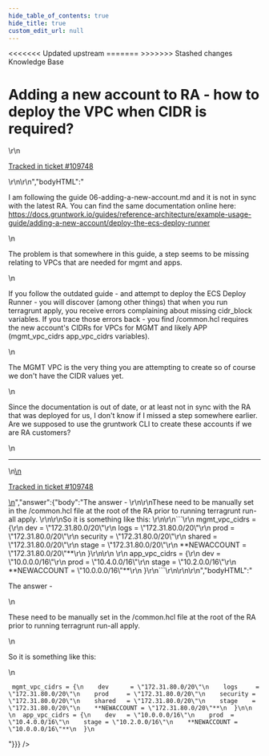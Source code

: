 ```yaml
---
hide_table_of_contents: true
hide_title: true
custom_edit_url: null
---
```



<head>
<<<<<<< Updated upstream
  <link rel="canonical" href="https://github.com/tnn-tnn-tnn-tnn-tnn-gruntwork-io/knowledge-base/discussions/623" />
=======
  <link rel="canonical" href="https://github.com/tnn-gruntwork-io/knowledge-base/discussions/623" />
>>>>>>> Stashed changes
</head>

<CenterLayout>
<span className="searchCategory">Knowledge Base</span>
<h1>Adding a new account to RA - how to deploy the VPC when CIDR is required?</h1>
<GitHub discussion={{"id":"D_kwDOF8slf84AR5MJ","number":623,"author":{"login":"drafie"},"title":"Adding a new account to RA - how to deploy the VPC when CIDR is required?","body":"\r\nI am following the guide 06-adding-a-new-account.md and it is not in sync with the latest RA.   You can find the same documentation online here:  https://docs.gruntwork.io/guides/reference-architecture/example-usage-guide/adding-a-new-account/deploy-the-ecs-deploy-runner\r\n\r\nThe problem is that somewhere in this guide, a step seems to be missing relating to VPCs that are needed for mgmt and apps.  \r\n\r\nIf you follow the outdated guide - and attempt to deploy the ECS Deploy Runner - you will discover (among other things) that when you run terragrunt apply, you receive errors complaining about missing cidr_block variables.   If you trace those errors back - you find /common.hcl requires the new account's CIDRs for VPCs for MGMT and likely APP (mgmt_vpc_cidrs app_vpc_cidrs variables).  \r\n\r\nThe MGMT VPC is the very thing you are attempting to create so of course we don't have the CIDR values yet. \r\n\r\nSince the documentation is out of date, or at least not in sync with the RA that was deployed for us, I don't know if I missed a step somewhere earlier.   Are we supposed to use the gruntwork CLI to create these accounts if we are RA customers?   \r\n\r\n\r\n\r\n\r\n\r\n\r\n---\r\n\r\n<ins datetime=\"2022-12-24T06:13:58Z\">\r\n  <p><a href=\"https://support.gruntwork.io/hc/requests/109748\">Tracked in ticket #109748</a></p>\r\n</ins>\r\n","bodyHTML":"<p dir=\"auto\">I am following the guide 06-adding-a-new-account.md and it is not in sync with the latest RA.   You can find the same documentation online here:  <a href=\"https://docs.gruntwork.io/guides/reference-architecture/example-usage-guide/adding-a-new-account/deploy-the-ecs-deploy-runner\" rel=\"nofollow\">https://docs.gruntwork.io/guides/reference-architecture/example-usage-guide/adding-a-new-account/deploy-the-ecs-deploy-runner</a></p>\n<p dir=\"auto\">The problem is that somewhere in this guide, a step seems to be missing relating to VPCs that are needed for mgmt and apps.</p>\n<p dir=\"auto\">If you follow the outdated guide - and attempt to deploy the ECS Deploy Runner - you will discover (among other things) that when you run terragrunt apply, you receive errors complaining about missing cidr_block variables.   If you trace those errors back - you find /common.hcl requires the new account's CIDRs for VPCs for MGMT and likely APP (mgmt_vpc_cidrs app_vpc_cidrs variables).</p>\n<p dir=\"auto\">The MGMT VPC is the very thing you are attempting to create so of course we don't have the CIDR values yet.</p>\n<p dir=\"auto\">Since the documentation is out of date, or at least not in sync with the RA that was deployed for us, I don't know if I missed a step somewhere earlier.   Are we supposed to use the gruntwork CLI to create these accounts if we are RA customers?</p>\n<hr>\n<ins datetime=\"2022-12-24T06:13:58Z\">\n  <p dir=\"auto\"><a href=\"https://support.gruntwork.io/hc/requests/109748\" rel=\"nofollow\">Tracked in ticket #109748</a></p>\n</ins>","answer":{"body":"The answer - \r\n\r\nThese need to be manually set in the /common.hcl file at the root of the RA prior to running terragrunt run-all apply. \r\n\r\nSo it is something like this: \r\n\r\n```\r\n mgmt_vpc_cidrs = {\r\n    dev      = \"172.31.80.0/20\"\r\n    logs     = \"172.31.80.0/20\"\r\n    prod     = \"172.31.80.0/20\"\r\n    security = \"172.31.80.0/20\"\r\n    shared   = \"172.31.80.0/20\"\r\n    stage    = \"172.31.80.0/20\"\r\n    **NEWACCOUNT = \"172.31.80.0/20\"**\r\n  }\r\n\r\n \r\n  app_vpc_cidrs = {\r\n    dev   = \"10.0.0.0/16\"\r\n    prod  = \"10.4.0.0/16\"\r\n    stage = \"10.2.0.0/16\"\r\n    **NEWACCOUNT = \"10.0.0.0/16\"**\r\n  }\r\n```\r\n\r\n\r\n","bodyHTML":"<p dir=\"auto\">The answer -</p>\n<p dir=\"auto\">These need to be manually set in the /common.hcl file at the root of the RA prior to running terragrunt run-all apply.</p>\n<p dir=\"auto\">So it is something like this:</p>\n<div class=\"snippet-clipboard-content notranslate position-relative overflow-auto\" data-snippet-clipboard-copy-content=\" mgmt_vpc_cidrs = {\n    dev      = &quot;172.31.80.0/20&quot;\n    logs     = &quot;172.31.80.0/20&quot;\n    prod     = &quot;172.31.80.0/20&quot;\n    security = &quot;172.31.80.0/20&quot;\n    shared   = &quot;172.31.80.0/20&quot;\n    stage    = &quot;172.31.80.0/20&quot;\n    **NEWACCOUNT = &quot;172.31.80.0/20&quot;**\n  }\n\n \n  app_vpc_cidrs = {\n    dev   = &quot;10.0.0.0/16&quot;\n    prod  = &quot;10.4.0.0/16&quot;\n    stage = &quot;10.2.0.0/16&quot;\n    **NEWACCOUNT = &quot;10.0.0.0/16&quot;**\n  }\"><pre class=\"notranslate\"><code class=\"notranslate\"> mgmt_vpc_cidrs = {\n    dev      = \"172.31.80.0/20\"\n    logs     = \"172.31.80.0/20\"\n    prod     = \"172.31.80.0/20\"\n    security = \"172.31.80.0/20\"\n    shared   = \"172.31.80.0/20\"\n    stage    = \"172.31.80.0/20\"\n    **NEWACCOUNT = \"172.31.80.0/20\"**\n  }\n\n \n  app_vpc_cidrs = {\n    dev   = \"10.0.0.0/16\"\n    prod  = \"10.4.0.0/16\"\n    stage = \"10.2.0.0/16\"\n    **NEWACCOUNT = \"10.0.0.0/16\"**\n  }\n</code></pre></div>"}}} />

</CenterLayout>
  

<!-- ##DOCS-SOURCER-START
{
  "sourcePlugin": "github-discussions",
  "hash": "fd6bad78aa5a12f22ee93e92b6b47bc4"
}
##DOCS-SOURCER-END -->
